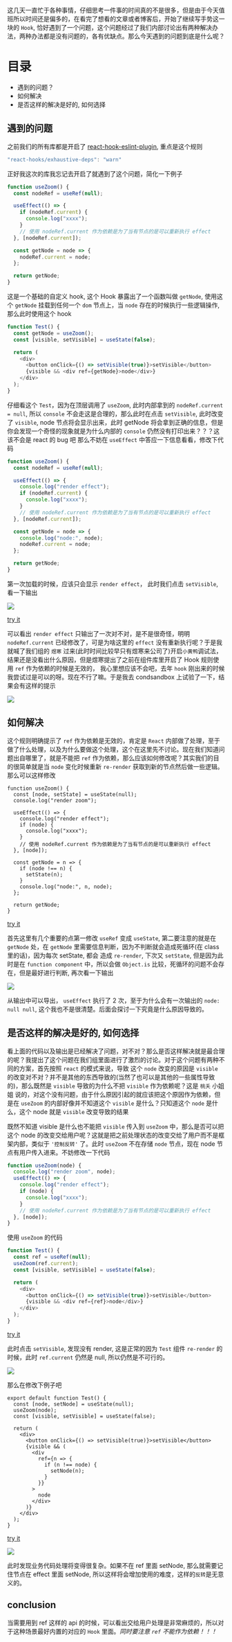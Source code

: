 这几天一直忙于各种事情，仔细思考一件事的时间真的不是很多，但是由于今天值班所以时间还是偏多的，在看完了想看的文章或者博客后，开始了继续写手势这一块的 `Hook`,
恰好遇到了一个问题，这个问题经过了我们内部讨论出有两种解决办法，两种办法都是没有问题的，各有优缺点。那么今天遇到的问题到底是什么呢？

# 目录

- 遇到的问题？
- 如何解决
- 是否这样的解决是好的, 如何选择

## 遇到的问题

之前我们的所有库都是开启了 [react-hook-eslint-plugin](https://reactjs.org/docs/hooks-rules.html#eslint-plugin), 重点是这个规则

```js
"react-hooks/exhaustive-deps": "warn"
```

正好我这次的库我忘记去开启了就遇到了这个问题，简化一下例子

```js
function useZoom() {
  const nodeRef = useRef(null);

  useEffect(() => {
    if (nodeRef.current) {
      console.log("xxxx");
    }
    // 使用 nodeRef.current 作为依赖是为了当有节点的是可以重新执行 effect
  }, [nodeRef.current]);

  const getNode = node => {
    nodeRef.current = node;
  };

  return getNode;
}
```

这是一个基础的自定义 hook, 这个 Hook 暴露出了一个函数叫做 `getNode`, 使用这个 `getNode` 挂载到任何一个 `dom` 节点上，当 `node` 存在的时候执行一些逻辑操作, 那么此时使用这个 hook

```js
function Test() {
  const getNode = useZoom();
  const [visible, setVisible] = useState(false);

  return (
    <div>
      <button onClick={() => setVisible(true)}>setVisible</button>
      {visible && <div ref={getNode}>node</div>}
    </div>
  );
}
```

仔细看这个 `Test`，因为在顶层调用了 `useZoom`, 此时内部拿到的 `nodeRef.current = null`, 所以 `console` 不会走这是合理的，那么此时在点击 `setVisible`, 此时改变了
`visible`, node 节点将会显示出来，此时 getNode 将会拿到正确的信息，但是你会发现一个奇怪的现象就是为什么内部的 `console` 仍然没有打印出来？？？这该不会是 react 的 bug 吧
那么不妨在 `useEffect` 中答应一下信息看看，修改下代码

```js
function useZoom() {
  const nodeRef = useRef(null);

  useEffect(() => {
    console.log("render effect");
    if (nodeRef.current) {
      console.log("xxxx");
    }
    // 使用 nodeRef.current 作为依赖是为了当有节点的是可以重新执行 effect
  }, [nodeRef.current]);

  const getNode = node => {
    console.log("node:", node);
    nodeRef.current = node;
  };

  return getNode;
}
```

第一次加载的时候，应该只会显示 `render effect`， 此时我们点击 `setVisible`, 看一下输出

<div>
  <img src={require("./1.png")} />
</div>

[try it](https://codesandbox.io/s/stoic-firefly-drrui)

可以看出 `render effect` 只输出了一次对不对，是不是很奇怪，明明 `nodeRef.current` 已经修改了，可是为啥这里的 `effect` 没有重新执行呢？于是我就喊了我们组的
`煜寒` 过来(此时时间比较早只有煜寒来公司了)开启`小黄鸭`调试法，结果还是没看出什么原因，但是煜寒提出了之前在组件库里开启了 Hook 规则使用 `ref` 作为依赖的时候是无效的，
我心里想应该不会吧，去年 `hook` 刚出来的时候我尝试过是可以的呀。现在不行了嘛。于是我去 condsandbox 上试验了一下，结果会有这样的提示

<div>
  <img src={require("./2.png")} />
</div>

## 如何解决

这个规则明确提示了 `ref` 作为依赖是无效的，肯定是 `React` 内部做了处理，至于做了什么处理，以及为什么要做这个处理，这个在这里先不讨论。现在我们知道问题出自哪里了，就是不能把 `ref`
作为依赖，那么应该如何修改呢？其实我们的目的很简单就是当 `node` 变化时候重新 `re-render` 获取到新的节点然后做一些逻辑。那么可以这样修改

```js{2,13-15}
function useZoom() {
  const [node, setState] = useState(null);
  console.log("render zoom");

  useEffect(() => {
    console.log("render effect");
    if (node) {
      console.log("xxxx");
    }
    // 使用 nodeRef.current 作为依赖是为了当有节点的是可以重新执行 effect
  }, [node]);

  const getNode = n => {
    if (node !== n) {
      setState(n);
    }
    console.log("node:", n, node);
  };

  return getNode;
}
```

[try it](https://codesandbox.io/s/stoic-firefly-drrui)

首先这里有几个重要的点第一修改 `useRef` 变成 `useState`, 第二要注意的就是在 `getNode` 处，在 `getNode` 里需要信息判断，因为不判断就会造成死循环(在 class 里的话)，因为每次 setState, 都会
造成 `re-render`, 下次又 `setState`, 但是因为此时是在 `function component` 中，所以会做 `Object.is` 比较，死循环的问题不会存在，但是最好进行判断, 再次看一下输出

<div>
  <img src={require("./3.png")} />
</div>

从输出中可以导出， `useEffect` 执行了 2 次，至于为什么会有一次输出的 `node: null null`, 这个我也不是很清楚。后面会探讨一下究竟是什么原因导致的。

## 是否这样的解决是好的, 如何选择

看上面的代码以及输出是已经解决了问题，对不对？那么是否这样解决就是最合理的呢？我提出了这个问题在我们组里面进行了激烈的讨论。对于这个问题有两种不同的方案，首先按照 `react` 的模式来说，导致
这个 `node` 改变的原因是 `visible` 的改变对不对？并不是其他的东西导致的(当然了也可以是其他的一些属性导致的)，那么既然是 `visible` 导致的为什么不把 `visible` 作为依赖呢？这是 `桃夭` 小姐姐
说的，对这个没有问题，由于什么原因引起的就应该把这个原因作为依赖，但是在 `useZoom` 的内部好像并不知道这个 `visible` 是什么？只知道这个 `node` 是什么，这个 node 就是 `visible` 改变导致的结果

既然不知道 visible 是什么也不能把 `visible` 传入到 `useZoom` 中，那么是否可以把这个 node 的改变交给用户呢？这就是把之前处理状态的改变交给了用户而不是框架内部，类似于 `'控制反转'` 了。此时
`useZoom` 不在存储 `node` 节点，现在 node 节点有用户传入进来。不妨修改一下代码

```js
function useZoom(node) {
  console.log("render zoom", node);
  useEffect(() => {
    console.log("render effect");
    if (node) {
      console.log("xxxx");
    }
    // 使用 nodeRef.current 作为依赖是为了当有节点的是可以重新执行 effect
  }, [node]);
}
```

使用 `useZoom` 的代码

```js
function Test() {
  const ref = useRef(null);
  useZoom(ref.current);
  const [visible, setVisible] = useState(false);

  return (
    <div>
      <button onClick={() => setVisible(true)}>setVisible</button>
      {visible && <div ref={ref}>node</div>}
    </div>
  );
}
```

[try it](https://codesandbox.io/s/stoic-firefly-drrui)

此时点击 `setVisible`, 发现没有 render, 这是正常的因为 `Test` 组件 `re-render` 的时候，此时 `ref.current` 仍然是 null, 所以仍然是不可行的。

<div>
  <img src={require("./4.png")} />
</div>

那么在修改下例子吧

```js{10-16}
export default function Test() {
  const [node, setNode] = useState(null);
  useZoom(node);
  const [visible, setVisible] = useState(false);

  return (
    <div>
      <button onClick={() => setVisible(true)}>setVisible</button>
      {visible && (
        <div
          ref={n => {
            if (n !== node) {
              setNode(n);
            }
          }}
        >
          node
        </div>
      )}
    </div>
  );
}
```

[try it](https://codesandbox.io/s/stoic-firefly-drrui)

<div>
  <img src={require("./5.png")} />
</div>

此时发现业务代码处理将变得很复杂。如果不在 ref 里面 setNode, 那么就需要记住节点在 effect 里面 setNode, 所以这样将会增加使用的难度，这样的`反转`是无意义的。

## conclusion

当需要用到 ref 这样的 api 的时候，可以看出交给用户处理是非常麻烦的，所以对于这种场景最好内置的对应的 `Hook` 里面。_同时要注意 `ref` 不能作为依赖！！！_
